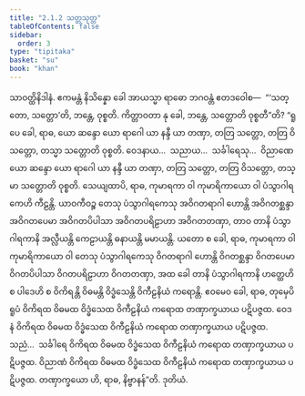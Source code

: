 ```yaml
---
title: "2.1.2 သတ္တသုတ္တ"
tableOfContents: false
sidebar:
  order: 3
type: "tipitaka"
basket: "su"
book: "khan"
---
```



<DynamicBreadcrumb />

<Division number="161" book="khan">

<Paragraph number="825" book="khan">
သာဝတ္ထိနိဒါနံ. ဧကမန္တံ နိသိန္နော ခေါ အာယသ္မာ ရာဓော ဘဂဝန္တံ ဧတဒဝေါစ—  “‘သတ္တော, သတ္တော’တိ, ဘန္တေ, ဝုစ္စတိ. ကိတ္တာဝတာ နု ခေါ, ဘန္တေ, သတ္တောတိ ဝုစ္စတီ”တိ? “ရူပေ ခေါ, ရာဓ, ယော ဆန္ဒော ယော ရာဂေါ ယာ နန္ဒီ ယာ တဏှာ, တတြ သတ္တော, တတြ ဝိသတ္တော, တသ္မာ သတ္တောတိ ဝုစ္စတိ. ဝေဒနာယ…  သညာယ…  သင်္ခါရေသု…  ဝိညာဏေ ယော ဆန္ဒော ယော ရာဂေါ ယာ နန္ဒီ ယာ တဏှာ, တတြ သတ္တော, တတြ ဝိသတ္တော, တသ္မာ သတ္တောတိ ဝုစ္စတိ.
</Paragraph>

<Paragraph number="826" book="khan">
သေယျထာပိ, ရာဓ, ကုမာရကာ ဝါ ကုမာရိကာယော ဝါ ပံသွာဂါရကေဟိ ကီဠန္တိ. ယာဝကီဝဉ္စ တေသု ပံသွာဂါရကေသု အဝိဂတရာဂါ ဟောန္တိ အဝိဂတစ္ဆန္ဒာ အဝိဂတပေမာ အဝိဂတပိပါသာ အဝိဂတပရိဠာဟာ အဝိဂတတဏှာ, တာဝ တာနိ ပံသွာဂါရကာနိ အလ္လီယန္တိ ကေဠာယန္တိ ဓနာယန္တိ မမာယန္တိ. ယတော စ ခေါ, ရာဓ, ကုမာရကာ ဝါ ကုမာရိကာယော ဝါ တေသု ပံသွာဂါရကေသု ဝိဂတရာဂါ ဟောန္တိ ဝိဂတစ္ဆန္ဒာ ဝိဂတပေမာ ဝိဂတပိပါသာ ဝိဂတပရိဠာဟာ ဝိဂတတဏှာ, အထ ခေါ တာနိ ပံသွာဂါရကာနိ ဟတ္ထေဟိ စ ပါဒေဟိ စ ဝိကိရန္တိ ဝိဓမန္တိ ဝိဒ္ဓံသေန္တိ ဝိကီဠနိယံ ကရောန္တိ. ဧဝမေဝ ခေါ, ရာဓ, တုမှေပိ ရူပံ ဝိကိရထ ဝိဓမထ ဝိဒ္ဓံသေထ ဝိကီဠနိယံ ကရောထ တဏှာက္ခယာယ ပဋိပဇ္ဇထ. ဝေဒနံ ဝိကိရထ ဝိဓမထ ဝိဒ္ဓံသေထ ဝိကီဠနိယံ ကရောထ တဏှာက္ခယာယ ပဋိပဇ္ဇထ. သညံ…  သင်္ခါရေ ဝိကိရထ ဝိဓမထ ဝိဒ္ဓံသေထ ဝိကီဠနိယံ ကရောထ တဏှာက္ခယာယ ပဋိပဇ္ဇထ. ဝိညာဏံ ဝိကိရထ ဝိဓမထ ဝိဒ္ဓံသေထ ဝိကီဠနိယံ ကရောထ တဏှာက္ခယာယ ပဋိပဇ္ဇထ. တဏှာက္ခယော ဟိ, ရာဓ, နိဗ္ဗာနန်”တိ.

</Paragraph>
</Division>

<Paragraph number="827" type="center" book="khan">
ဒုတိယံ.
</Paragraph>